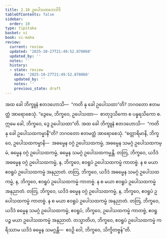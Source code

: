 ```yaml
---
title: 2.10 ဥပေါသထဘေဒါဒိ
tableOfContents: false
sidebar:
  order: 10
type: tipitaka
basket: vi
book: vi-maha
review:
  current: review
  updated: '2025-10-27T21:49:52.870060'
  updated_by: ''
  notes: ''
  history:
  - state: review
    date: '2025-10-27T21:49:52.870060'
    updated_by: ''
    notes: ''
    previous_state: draft
---
```



<ReviewStatus review={frontmatter.review} showDetails={true} />

<HypothesisAnnotation frontmatter={frontmatter} />

<DynamicBreadcrumb />

<Division number="149" book="vi-maha" e="ch" v="3" p="150">

<Paragraph number="622" book="vi-maha">
အထ ခေါ ဘိက္ခူနံ ဧတဒဟောသိ—  “ကတိ နု ခေါ ဥပေါသထာ”တိ? ဘဂဝတော ဧတမတ္ထံ အာရောစေသုံ. “ဒွေမေ, ဘိက္ခဝေ, ဥပေါသထာ—  စာတုဒ္ဒသိကော စ ပန္နရသိကော စ. ဣမေ ခေါ, ဘိက္ခဝေ, ဒွေ ဥပေါသထာ”တိ.
</Paragraph>

<Paragraph number="623" book="vi-maha">
အထ ခေါ ဘိက္ခူနံ ဧတဒဟောသိ—  “ကတိ နု ခေါ ဥပေါသထကမ္မာနီ”တိ? ဘဂဝတော ဧတမတ္ထံ အာရောစေသုံ. “စတ္တာရိမာနိ, ဘိက္ခဝေ, ဥပေါသထကမ္မာနိ—  အဓမ္မေန ဝဂ္ဂံ ဥပေါသထကမ္မံ, အဓမ္မေန သမဂ္ဂံ ဥပေါသထကမ္မံ, ဓမ္မေန ဝဂ္ဂံ ဥပေါသထကမ္မံ, ဓမ္မေန သမဂ္ဂံ ဥပေါသထကမ္မန္တိ. တတြ, ဘိက္ခဝေ, ယဒိဒံ အဓမ္မေန ဝဂ္ဂံ ဥပေါသထကမ္မံ, န, ဘိက္ခဝေ, ဧဝရူပံ ဥပေါသထကမ္မံ ကာတဗ္ဗံ. န စ မယာ ဧဝရူပံ ဥပေါသထကမ္မံ အနုညာတံ. တတြ, ဘိက္ခဝေ, ယဒိဒံ အဓမ္မေန သမဂ္ဂံ ဥပေါသထကမ္မံ, န, ဘိက္ခဝေ, ဧဝရူပံ ဥပေါသထကမ္မံ ကာတဗ္ဗံ. န စ မယာ ဧဝရူပံ ဥပေါသထကမ္မံ အနုညာတံ. တတြ, ဘိက္ခဝေ, ယဒိဒံ ဓမ္မေန ဝဂ္ဂံ ဥပေါသထကမ္မံ, န, ဘိက္ခဝေ, ဧဝရူပံ ဥပေါသထကမ္မံ ကာတဗ္ဗံ. န စ မယာ ဧဝရူပံ ဥပေါသထကမ္မံ အနုညာတံ. တတြ, ဘိက္ခဝေ, ယဒိဒံ ဓမ္မေန သမဂ္ဂံ ဥပေါသထကမ္မံ, ဧဝရူပံ, ဘိက္ခဝေ, ဥပေါသထကမ္မံ ကာတဗ္ဗံ, ဧဝရူပဉ္စ မယာ ဥပေါသထကမ္မံ အနုညာတံ. တသ္မာတိဟ, ဘိက္ခဝေ, ဧဝရူပံ ဥပေါသထကမ္မံ ကရိဿာမ ယဒိဒံ ဓမ္မေန သမဂ္ဂန္တိ—  ဧဝဉှိ ဝေါ, ဘိက္ခဝေ, သိက္ခိတဗ္ဗန်”တိ.
</Paragraph>
</Division>